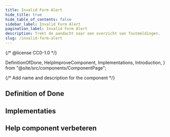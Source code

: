 ```yaml
---
title: Invalid Form Alert
hide_title: true
hide_table_of_contents: false
sidebar_label: Invalid Form Alert
pagination_label: Invalid Form Alert
description: Trekt de aandacht naar een overzicht van foutmeldingen.
slug: /invalid-form-alert
---
```


{/* @license CC0-1.0 */}

  DefinitionOfDone,
  HelpImproveComponent,
  Implementations,
  Introduction,
} from "@site/src/components/ComponentPage";

{/* Add name and description for the component */}


<Introduction component={component} headingLevel={1} description={description} />

## Definition of Done

<DefinitionOfDone component={component} headingLevel={3} />

## Implementaties

<Implementations component={component} headingLevel={3} />

## Help component verbeteren

<HelpImproveComponent component={component} headingLevel={3} />
